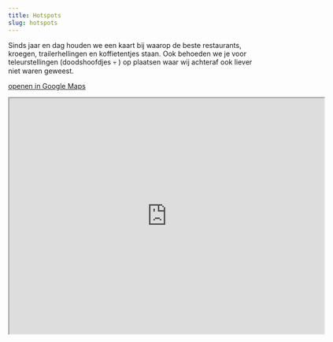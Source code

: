 ```yaml
---
title: Hotspots
slug: hotspots
---
```


Sinds jaar en dag houden we een kaart bij waarop de beste restaurants, kroegen, trailerhellingen en koffietentjes staan. Ook behoeden we je voor teleurstellingen (doodshoofdjes 💀 ) op plaatsen waar wij achteraf ook liever niet waren geweest.

[openen in Google Maps](https://www.google.com/maps/d/viewer?shorturl=1&mid=1v6xr6gJ0SiwsTdkcrZKjNtgf2Z0)

<iframe
  src="https://www.google.com/maps/d/u/1/embed?mid=1v6xr6gJ0SiwsTdkcrZKjNtgf2Z0"
  width="640"
  height="480"
></iframe>
